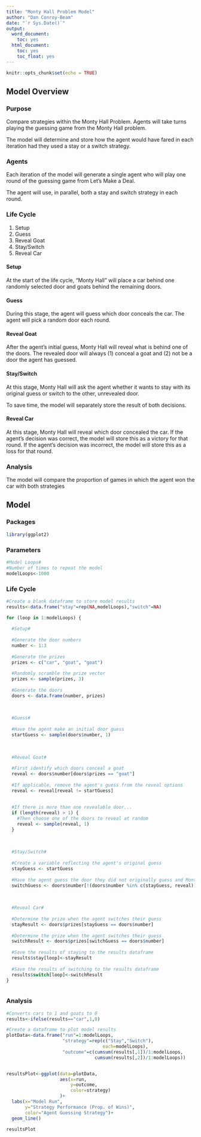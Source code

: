 ```yaml
---
title: "Monty Hall Problem Model"
author: "Dan Conroy-Beam"
date: "`r Sys.Date()`"
output:
  word_document:
    toc: yes
  html_document:
    toc: yes
    toc_float: yes
---
```


```r
knitr::opts_chunk$set(echo = TRUE)
```

## Model Overview

### Purpose

Compare strategies within the Monty Hall Problem. Agents will take turns playing the guessing game from the Monty Hall problem.

The model will determine and store how the agent would have fared in each iteration had they used a stay or a switch strategy.
 
### Agents

Each iteration of the model will generate a single agent who will play one round of the guessing game from Let’s Make a Deal.

The agent will use, in parallel, both a stay and switch strategy in each round.
 
### Life Cycle

1. Setup
2. Guess
3. Reveal Goat
4. Stay/Switch
5. Reveal Car
 
#### Setup

At the start of the life cycle, "Monty Hall" will place a car behind one randomly selected door and goats behind the remaining doors.
 
#### Guess

During this stage, the agent will guess which door conceals the car. The agent will pick a random door each round.
 
#### Reveal Goat

After the agent's initial guess, Monty Hall will reveal what is behind one of the doors. The revealed door will always (1) conceal a goat and (2) not be a door the agent has guessed.
 
#### Stay/Switch

At this stage, Monty Hall will ask the agent whether it wants to stay with its original guess or switch to the other, unrevealed door.
 
To save time, the model will separately store the result of both decisions.
 
#### Reveal Car

At this stage, Monty Hall will reveal which door concealed the car. If the agent's decision was correct, the model will store this as a victory for that round. If the agent's decision was incorrect, the model will store this as a loss for that round.
 
### Analysis

The model will compare the proportion of games in which the agent won the car with both strategies

## Model

### Packages
```r

library(ggplot2)

```



### Parameters
```r

#Model Loops#
#Number of times to repeat the model
modelLoops<-1000

```



### Life Cycle
```r


#Create a blank dataframe to store model results
results<-data.frame("stay"=rep(NA,modelLoops),"switch"=NA)

for (loop in 1:modelLoops) {
  
  #Setup#
  
  #Generate the door numbers
  number <- 1:3
  
  #Generate the prizes
  prizes <- c("car", "goat", "goat")
  
  #Randomly scramble the prize vector
  prizes <- sample(prizes, 3)
  
  #Generate the doors
  doors <- data.frame(number, prizes)
  
  
  
  #Guess#
  
  #Have the agent make an initial door guess
  startGuess <- sample(doors$number, 1)
  
  
  
  #Reveal Goat#
  
  #First identify which doors conceal a goat
  reveal <- doors$number[doors$prizes == "goat"]
  
  #If applicable, remove the agent's guess from the reveal options
  reveal <- reveal[reveal != startGuess]
  
  
  #If there is more than one revealable door...
  if (length(reveal) > 1) {
    #Then choose one of the doors to reveal at random
    reveal <- sample(reveal, 1)
  }
  
  
  
  #Stay/Switch#
  
  #Create a variable reflecting the agent's original guess
  stayGuess <- startGuess
  
  #Have the agent guess the door they did not originally guess and Monty did not reveal
  switchGuess <- doors$number[!(doors$number %in% c(stayGuess, reveal))]
  
  
  
  #Reveal Car#
  
  #Determine the prize when the agent switches their guess
  stayResult <- doors$prizes[stayGuess == doors$number]
  
  #Determine the prize when the agent switches their guess
  switchResult <- doors$prizes[switchGuess == doors$number]
  
  #Save the results of staying to the results dataframe
  results$stay[loop]<-stayResult
  
  #Save the results of switching to the results dataframe
  results$switch[loop]<-switchResult
}



```



### Analysis
```r

#Converts cars to 1 and goats to 0
results<-ifelse(results=="car",1,0)

#Create a dataframe to plot model results
plotData<-data.frame("run"=1:modelLoops,
                     "strategy"=rep(c("Stay","Switch"),
                                    each=modelLoops),
                     "outcome"=c(cumsum(results[,1])/1:modelLoops,
                                 cumsum(results[,2])/1:modelLoops))


resultsPlot<-ggplot(data=plotData,
                    aes(x=run,
                        y=outcome,
                        color=strategy)
                    )+
  labs(x="Model Run",
       y="Strategy Performance (Prop. of Wins)",
       color="Agent Guessing Strategy")+
  geom_line()

resultsPlot


```

